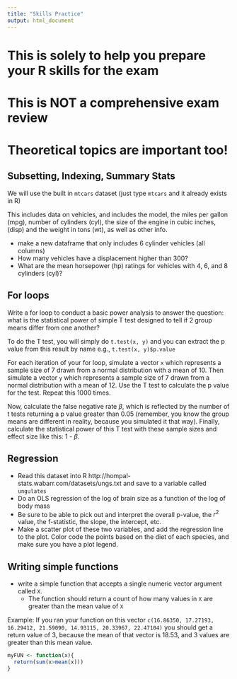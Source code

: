 ```yaml
---
title: "Skills Practice"
output: html_document
---
```


# This is solely to help you prepare your R skills for the exam

# This is NOT a comprehensive exam review

# Theoretical topics are important too! 


## Subsetting, Indexing, Summary Stats

We will use the built in `mtcars` dataset (just type `mtcars` and it already exists in R)

This includes data on vehicles, and includes the model, the miles per gallon (mpg), number of cylinders (cyl), the size of the engine in cubic inches, (disp) and the  weight in tons (wt), as well as other info.

-  make a new dataframe that only includes 6 cylinder vehicles (all columns)
-  How many vehicles have a displacement higher than 300?
-  What are the mean horsepower (hp) ratings for vehicles with 4, 6, and 8 cylinders (cyl)?

## For loops

Write a for loop to conduct a basic power analysis to answer the question: what is the statistical power of simple T test designed to tell if 2 group means differ from one another?

To do the T test, you will simply do `t.test(x, y)` and you can extract the p value from this result by name e.g., `t.test(x, y)$p.value`

For each iteration of your for loop, simulate a vector `x` which represents a sample size of 7 drawn from a normal distribution with a mean of 10.  Then simulate a vector `y` which represents a sample size of 7 drawn from a normal distribution with a mean of 12.  Use the T test to calculate the p value for the test.  Repeat this 1000 times. 

Now, calculate the false negative rate $\beta$, which is reflected by the number of t tests returning a p value greater than 0.05 (remember, you know the group means are different in reality, because you simulated it that way). Finally, calculate the statistical power of this T test with these sample sizes and effect size like this: 1 - $\beta$.

## Regression

-  Read this dataset into R http://hompal-stats.wabarr.com/datasets/ungs.txt and save to a variable called `ungulates`
-  Do an OLS regression of the log of brain size as a function of the log of body mass
-  Be sure to be able to pick out and interpret the overall p-value, the $r^2$ value, the f-statistic, the slope, the intercept, etc.
-  Make a scatter plot of these two variables, and add the regression line to the plot. Color code the points based on the diet of each species, and make sure you have a plot legend. 

## Writing simple functions

- write a simple function that accepts a single numeric vector argument called `X`.  
     - The function should return a count of how many values in `X`  are greater than the mean value of `X`

Example: If you ran your function on this vector `c(16.86350, 17.27193, 16.29412, 21.59090, 14.93115, 20.33967, 22.47104)` you should get a return value of 3, because the mean of that vector is 18.53, and 3 values are greater than this mean value. 

```r
myFUN <- function(x){
  return(sum(x>mean(x)))
}
```